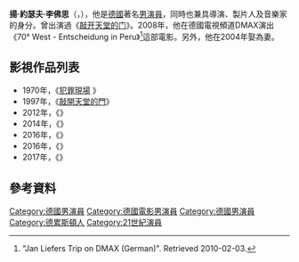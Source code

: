 {{blpsources|time=2016-04-09T05:40:44+00:00}}
{{Infobox person
| image         = File:WDR-Dreharbeiten zu Tatort Münster „Lakritz“-6995.jpg
|caption     =揚·約瑟夫·李佛思，2015年
| birth_name     = Jan Josef Liefers
| birth_date     = {{Birth date and age|df=yes|1964|8|8}}
| birth_place    = [[德國|德國]][[德累斯頓|德累斯頓]]
| death_date     = 
| death_place    = 
| other_names     = 
| occupation   = 演員、導演、製片人、音樂家
| years_active   = 2004-至今
| spouse        =Anna Loos (2004-至今)
| IMDb          = 0509583
}}
'''揚·約瑟夫·李佛思'''（{{lang-de|Jan Josef Liefers}}，{{bd|1964年|8月8日}}），他是[[德國|德國]]著名[[男演員|男演員]]，同時也兼具導演、製片人及音樂家的身分。曾出演過《[[敲开天堂的门_(电影)|敲开天堂的门]]》。2008年，他在德國電視頻道DMAX演出《70° West - Entscheidung in Peru》<ref> "Jan Liefers Trip on DMAX (German)". Retrieved 2010-02-03.</ref>這部電影。另外，他在2004年娶{{link-en|安娜·露絲|Anna Loos}}為妻。

==影視作品列表==
*1970年，《[https://en.wikipedia.org/wiki/Tatort 犯罪現場] {{Wayback|url=https://en.wikipedia.org/wiki/Tatort |date=20220620035011 }}》
*1997年，《[[敲开天堂的门_(电影)|敲開天堂的門]]》
*2012年，《{{le|吹牛伯爵歷險記|Baron Münchhausen}}》
*2014年，《{{le|腦海甜蜜蜜|Head Full of Honey}}》
*2016年，《{{le|昨日盛開的花朵|The Bloom of Yesterday}}》
*2016年，《{{le|四個大盜|Vier gegen die Bank (2016 film)}}》
*2017年，《{{link-de|青春期|Das Pubertier – Der Film}}》

==參考資料==
{{reflist}}

{{Commons category|Jan Josef Liefers}}
{{Authority control}}
{{DEFAULTSORT:Liefers}}
[[Category:德國男演員|Category:德國男演員]]
[[Category:德國電影男演員|Category:德國電影男演員]]
[[Category:德國男演員|Category:德國男演員]]
[[Category:德累斯頓人|Category:德累斯頓人]]
[[Category:21世紀演員|Category:21世紀演員]]
{{德國人物小作品}}